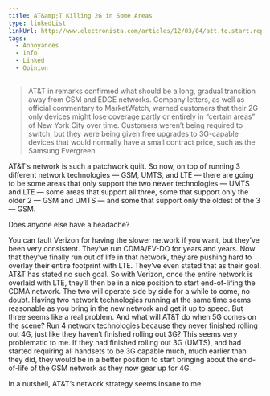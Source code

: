```yaml
---
title: AT&amp;T Killing 2G in Some Areas
type: linkedList
linkUrl: http://www.electronista.com/articles/12/03/04/att.to.start.repurposing.2g.bands.for.3g.and.4g/
tags:
  - Annoyances
  - Info
  - Linked
  - Opinion
---
```


> AT&T in remarks confirmed what should be a long, gradual transition away from GSM and EDGE networks. Company letters, as well as official commentary to MarketWatch, warned customers that their 2G-only devices might lose coverage partly or entirely in “certain areas” of New York City over time. Customers weren’t being required to switch, but they were being given free upgrades to 3G-capable devices that would normally have a small contract price, such as the Samsung Evergreen.

AT&T’s network is such a patchwork quilt. So now, on top of running 3 different network technologies — GSM, UMTS, and LTE — there are going to be some areas that only support the two newer technologies — UMTS and LTE — some areas that support all three, some that support only the older 2 — GSM and UMTS — and some that support only the oldest of the 3 — GSM.

Does anyone else have a headache?

You can fault Verizon for having the slower network if you want, but they’ve been very consistent. They’ve run CDMA/EV-DO for years and years. Now that they’ve finally run out of life in that network, they are pushing hard to overlay their entire footprint with LTE. They’ve even stated that as their goal. AT&T has stated no such goal. So with Verizon, once the entire network is overlaid with LTE, they’ll then be in a nice position to start end-of-lifing the CDMA network. The two will operate side by side for a while to come, no doubt. Having two network technologies running at the same time seems reasonable as you bring in the new network and get it up to speed. But three seems like a real problem. And what will AT&T do when 5G comes on the scene? Run 4 network technologies because they never finished rolling out 4G, just like they haven’t finished rolling out 3G? This seems very problematic to me. If they had finished rolling out 3G (UMTS), and had started requiring all handsets to be 3G capable much, much earlier than they did, they would be in a better position to start bringing about the end-of-life of the GSM network as they now gear up for 4G.

In a nutshell, AT&T’s network strategy seems insane to me.
